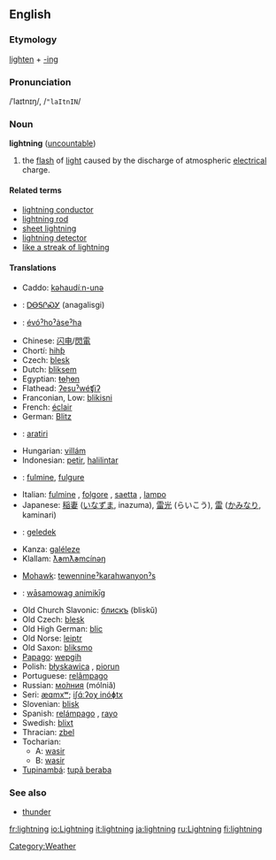 ==English==
===Etymology===
[[lighten]] + [[-ing]]
===Pronunciation===
/ˈlaɪtnɪŋ/, /<tt>"laItnIN</tt>/
=== Noun ===
'''lightning''' ([[uncountable]])

#the [[flash]] of [[light]] caused by the discharge of atmospheric [[electrical]] charge.

====Related terms====
*[[lightning conductor]]
*[[lightning rod]]
*[[sheet lightning]]
*[[lightning detector]]
*[[like a streak of lightning]]

==== Translations ====
{{top}}
*Caddo: [[kǝhaudíːn-unǝ]]
*{{chr}}: [[ᎠᎾᎦᎵᏍᎩ]] (anagalisgi)
*{{chy}}: [[évóˀhoˀȧseˀha]]
*Chinese: [[闪电]]/[[閃電]]
*Chortí: [[hihƥ]]
*Czech: [[blesk]] {{m}}
*Dutch: [[bliksem]] {{m}}
*Egyptian: [[ŧɵḥɵn]]
*Flathead: [[ʔesuˀwéʧiʔ]]
*Franconian, Low: [[blikisni]]
*French: [[éclair]] {{m}}
*German: [[Blitz]] {{m}}
*{{gn}}: [[aratiri]]
*Hungarian: [[villám]]
*Indonesian: [[petir]], [[halilintar]]
*{{ia}}: [[fulmine]], [[fulgure]]
*Italian: [[fulmine]] {{m}}, [[folgore]] {{m}}, [[saetta]] {{f}}, [[lampo]] {{m}}
*Japanese: [[稲妻]] ([[いなずま]], inazuma), [[雷光]] (らいこう), [[雷]] ([[かみなり]], kaminari)
*{{jv}}: [[geledek]]
*Kanza: [[galéleze]]
*Klallam: [[ƛ̕əmƛ̕əmcínəŋ]]
{{mid}}
*[[Mohawk]]: [[tewennineˀkarahwanyonˀs]]
*{{oj}}: [[wāsamowag animikīg]]
*Old Church Slavonic: [[блискъ]] (bliskŭ)
*Old Czech: [[blesk]] {{m}}
*Old High German: [[blic]]
*Old Norse: [[leiptr]]
*Old Saxon: [[bliksmo]]
*[[Papago]]: [[wepgih]]
*Polish: [[błyskawica]] {{f}}, [[piorun]] {{m}}
*Portuguese: [[relâmpago]] {{m}}
*Russian: [[молния|мо́лния]] (mólniǎ) {{f}}
*Seri: [[æɑmxʷ]]; [[iʃɑ́ːʔoχ inóɸtx]]
*Slovenian: [[blisk]] {{m}}
*Spanish: [[relámpago]] {{m}}, [[rayo]] {{m}}
*Swedish: [[blixt]]
*Thracian: [[zbel]]
*Tocharian:
**A: [[wasir]]
**B: [[wasir]]
*[[Tupinambá]]: [[tupã beraba]]
{{bottom}}

===See also===
*[[thunder]]
[[Category:Weather]]

[[fr:lightning]]
[[io:Lightning]]
[[it:lightning]]
[[ja:lightning]]
[[ru:Lightning]]
[[fi:lightning]]